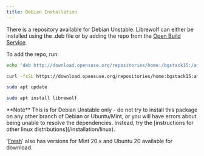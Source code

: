```yaml
---
title: Debian Installation
---
```



<InstallationHeader />

There is a repository available for Debian Unstable. Librewolf can either be
installed using the .deb file or by adding the repo from the
[Open Build Service](https://software.opensuse.org//download.html?project=home%3Abgstack15%3Aaftermozilla&package=librewolf).

To add the repo, run:

```bash
echo 'deb http://download.opensuse.org/repositories/home:/bgstack15:/aftermozilla/Debian_Unstable/ /' | sudo tee /etc/apt/sources.list.d/home:bgstack15:aftermozilla.list

curl -fsSL https://download.opensuse.org/repositories/home:bgstack15:aftermozilla/Debian_Unstable/Release.key | gpg --dearmor | sudo tee /etc/apt/trusted.gpg.d/home_bgstack15_aftermozilla.gpg > /dev/null

sudo apt update

sudo apt install librewolf
```

<Callout emoji="">
  **Note** This is for Debian Unstable only - do not try to install this package
  on any other branch of Debian or Ubuntu/Mint, or you will have errors about
  being unable to resolve the dependencies. Instead, try the [instructions for
  other linux distributions](/installation/linux).
</Callout>

'[Fresh](https://fresh.librewolf.io/)' also has versions for Mint 20.x and
Ubuntu 20 available for download.
